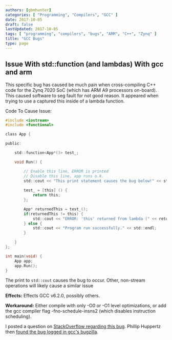 ```yaml
---
authors: [gbmhunter]
categories: [ "Programming", "Compilers", "GCC" ]
date: 2017-10-05
draft: false
lastUpdated: 2017-10-05
tags: [ "programming", "compilers", "bugs", "ARM", "C++", "Zynq" ]
title: "GCC Bugs"
type: page
---
```



## Issue With std::function (and lambdas) With gcc and arm

This specific bug has caused be much pain when cross-compiling C++ code for the Zynq 7020 SoC (which has ARM A9 processors on-board). This caused software to seg fault for not good reason. It appeared when trying to use a captured this inside of a lambda function.

Code To Cause Issue:

```c
#include <iostream>
#include <functional>

class App {

public:

    std::function<App*()> test_;

    void Run() {

        // Enable this line, ERROR is printed
        // Disable this line, app runs o.k.
        std::cout << "This print statement causes the bug below!" << std::endl;
        
        test_ = [this] () {
            return this;
        };

        App* returnedThis = test_();
        if(returnedThis != this) {
            std::cout << "ERROR: 'this' returned from lambda (" << returnedThis << ") is NOT the same as 'this' (" << this << ") !?!?!?!?!" << std::endl;
        } else {
            std::cout << "Program run successfully." << std::endl;
        }

    }
};

int main(void) {
    App app;
    app.Run();
}
```

The print to `std::cout` causes the bug to occur. Other, non-stream operations will likely cause a similar issue

**Effects:** Effects GCC v6.2.0, possibly others.

**Workaround:** Either compile with only -O0 or -O1 level optimizations, or add the gcc compiler flag -fno-schedule-insns2 (which disables instruction scheduling).

I posted a question on [StackOverflow regarding this bug](https://stackoverflow.com/questions/44830566/this-captured-by-lambda-is-incorrect-gcc-compiler-bug). Phillip Huppertz then [found the bug logged in gcc's bugzilla](https://gcc.gnu.org/bugzilla/show_bug.cgi?id=77686).
